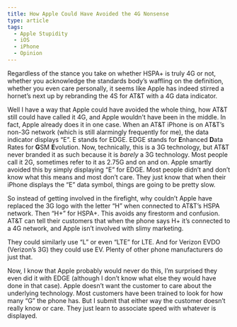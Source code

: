 ```yaml
---
title: How Apple Could Have Avoided the 4G Nonsense
type: article
tags:
  - Apple Stupidity
  - iOS
  - iPhone
  - Opinion
---
```


Regardless of the stance you take on whether HSPA+ is truly 4G or not, whether you acknowledge the standards body’s waffling on the definition, whether you even care personally, it seems like Apple has indeed stirred a hornet’s next up by rebranding the 4S for AT&T with a 4G data indicator.

Well I have a way that Apple could have avoided the whole thing, how AT&T still could have called it 4G, and Apple wouldn’t have been in the middle. In fact, Apple already does it in one case. When an AT&T iPhone is on AT&T’s non-3G network (which is still alarmingly frequently for me), the data indicator displays “E”. E stands for EDGE. EDGE stands for **E**nhanced **D**ata Rates for **G**SM **E**volution. Now, technically, this is a 3G technology, but AT&T never branded it as such because it is _barely_ a 3G technology. Most people call it 2G, sometimes refer to it as 2.75G and on and on. Apple smartly avoided this by simply displaying “E” for EDGE. Most people didn’t and don’t know what this means and most don’t care. They just know that when their iPhone displays the “E” data symbol, things are going to be pretty slow.

So instead of getting involved in the firefight, why couldn’t Apple have replaced the 3G logo with the letter “H” when connected to AT&T’s HSPA network. Then “H+” for HSPA+. This avoids any firestorm and confusion. AT&T can tell their customers that when the phone says H+ it’s connected to a 4G network, and Apple isn’t involved with slimy marketing.

They could similarly use “L” or even “LTE” for LTE. And for Verizon EVDO (Verizon’s 3G) they could use EV. Plenty of other phone manufacturers do just that.

Now, I know that Apple probably would never do this, I’m surprised they even did it with EDGE (although I don’t know what else they would have done in that case). Apple doesn’t want the customer to care about the underlying technology. Most customers have been trained to look for how many “G” the phone has. But I submit that either way the customer doesn’t really know or care. They just learn to associate speed with whatever is displayed.

